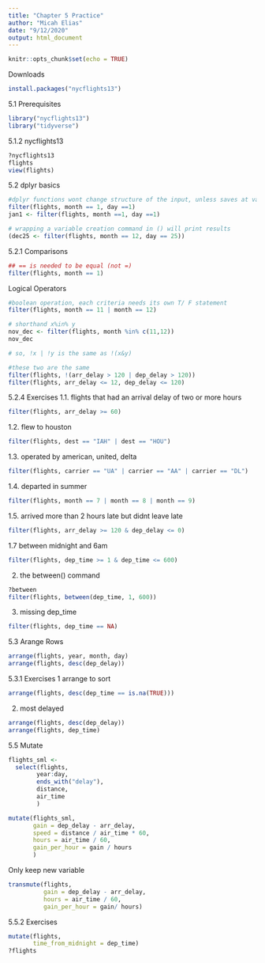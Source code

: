 ```yaml
---
title: "Chapter 5 Practice"
author: "Micah Elias"
date: "9/12/2020"
output: html_document
---
```


```r
knitr::opts_chunk$set(echo = TRUE)

```

Downloads 
```r
install.packages("nycflights13")
```


5.1 Prerequisites 
```r
library("nycflights13")
library("tidyverse")
```

5.1.2 nycflights13
```r
?nycflights13
flights
view(flights)
```

5.2 dplyr basics 

```r
#dplyr functions wont change structure of the input, unless saves at variable
filter(flights, month == 1, day ==1)
jan1 <- filter(flights, month ==1, day ==1)

# wrapping a variable creation command in () will print results 
(dec25 <- filter(flights, month == 12, day == 25))
```

5.2.1 Comparisons 
```r
## == is needed to be equal (not =)
filter(flights, month == 1)
```

Logical Operators 
```r
#boolean operation, each criteria needs its own T/ F statement
filter(flights, month == 11 | month == 12)

# shorthand x%in% y
nov_dec <- filter(flights, month %in% c(11,12))
nov_dec

# so, !x | !y is the same as !(x&y)

#these two are the same 
filter(flights, !(arr_delay > 120 | dep_delay > 120))
filter(flights, arr_delay <= 12, dep_delay <= 120)

```


5.2.4 Exercises 
1.1. flights that had an arrival delay of two or more hours 
```r
filter(flights, arr_delay >= 60)
```

1.2. flew to houston 
```r
filter(flights, dest == "IAH" | dest == "HOU")
```

1.3. operated by american, united, delta 
```r
filter(flights, carrier == "UA" | carrier == "AA" | carrier == "DL")

```

1.4. departed in summer
```r
filter(flights, month == 7 | month == 8 | month == 9)
```

1.5. arrived more than 2 hours late but didnt leave late 
```r
filter(flights, arr_delay >= 120 & dep_delay <= 0)
```

1.7 between midnight and 6am 
```r
filter(flights, dep_time >= 1 & dep_time <= 600)
```

2. the between() command 
```r
?between
filter(flights, between(dep_time, 1, 600))
```

3. missing dep_time
```r
filter(flights, dep_time == NA)
```

5.3 Arange Rows
```r
arrange(flights, year, month, day)
arrange(flights, desc(dep_delay))
```

5.3.1 Exercises
1 arrange to sort 
```r
arrange(flights, desc(dep_time == is.na(TRUE)))
```

2. most delayed 
```r
arrange(flights, desc(dep_delay))
arrange(flights, dep_time)
```

5.5 Mutate 
```r
flights_sml <- 
  select(flights, 
        year:day,
        ends_with("delay"),
        distance,
        air_time
        )

mutate(flights_sml,
       gain = dep_delay - arr_delay, 
       speed = distance / air_time * 60,
       hours = air_time / 60,
       gain_per_hour = gain / hours
       )


```

Only keep new variable
```r
transmute(flights, 
          gain = dep_delay - arr_delay,
          hours = air_time / 60,
          gain_per_hour = gain/ hours)
```

5.5.2 Exercises 
```r
mutate(flights, 
       time_from_midnight = dep_time)
?flights

```

